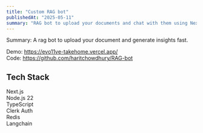 ```yaml
---
title: "Custom RAG bot"
publishedAt: "2025-05-11"
summary: "RAG bot to upload your documents and chat with them using Next, Redis, and Langchain."
---
```


Summary: A rag bot to upload your document and generate insights fast.

Demo: https://evo11ve-takehome.vercel.app/ <br/>
Code: https://github.com/haritchowdhury/RAG-bot <br/>

## Tech Stack

Next.js <br/>
Node.js 22 <br/>
TypeScript <br/>
Clerk Auth <br/>
Redis <br/>
Langchain <br/>
